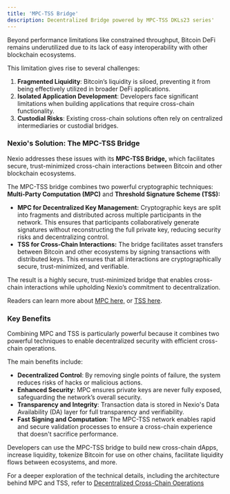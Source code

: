 ```yaml
---
title: 'MPC-TSS Bridge'
description: Decentralized Bridge powered by MPC-TSS DKLs23 series'
---
```


Beyond performance limitations like constrained throughput, Bitcoin DeFi remains underutilized due to its lack of easy interoperability with other blockchain ecosystems.

This limitation gives rise to several challenges:

1. **Fragmented Liquidity**: Bitcoin’s liquidity is siloed, preventing it from being effectively utilized in broader DeFi applications.
2. **Isolated Application Development**: Developers face significant limitations when building applications that require cross-chain functionality.
3. **Custodial Risks**: Existing cross-chain solutions often rely on centralized intermediaries or custodial bridges.

### Nexio's Solution: The MPC-TSS Bridge

Nexio addresses these issues with its **MPC-TSS Bridge,** which facilitates secure, trust-minimized cross-chain interactions between Bitcoin and other blockchain ecosystems.

The MPC-TSS bridge combines two powerful cryptographic techniques: **Multi-Party Computation (MPC)** and **Threshold Signature Scheme (TSS):**

* **MPC for Decentralized Key Management:** Cryptographic keys are split into fragments and distributed across multiple participants in the network. This ensures that participants collaboratively generate signatures without reconstructing the full private key, reducing security risks and decentralizing control.
* **TSS for Cross-Chain Interactions:** The bridge facilitates asset transfers between Bitcoin and other ecosystems by signing transactions with distributed keys. This ensures that all interactions are cryptographically secure, trust-minimized, and verifiable.

The result is a highly secure, trust-minimized bridge that enables cross-chain interactions while upholding Nexio’s commitment to decentralization.

Readers can learn more about [MPC here,](https://www.fireblocks.com/what-is-mpc/) or [TSS here](https://academy.binance.com/en/articles/threshold-signatures-explained).

### Key Benefits

Combining MPC and TSS is particularly powerful because it combines two powerful techniques to enable decentralized security with efficient cross-chain operations.

The main benefits include:

* **Decentralized Control**: By removing single points of failure, the system reduces risks of hacks or malicious actions.
* **Enhanced Security**: MPC ensures private keys are never fully exposed, safeguarding the network’s overall security.
* **Transparency and Integrity**: Transaction data is stored in Nexio's Data Availability (DA) layer for full transparency and verifiability.
* **Fast Signing and Computation**: The MPC-TSS network enables rapid and secure validation processes to ensure a cross-chain experience that doesn't sacrifice performance.

Developers can use the MPC-TSS bridge to build new cross-chain dApps, increase liquidity, tokenize Bitcoin for use on other chains, facilitate liquidity flows between ecosystems, and more.

For a deeper exploration of the technical details, including the architecture behind MPC and TSS, refer to [Decentralized Cross-Chain Operations](/04-deep-dive/decentralized-cross-chain-operations/introduction)
